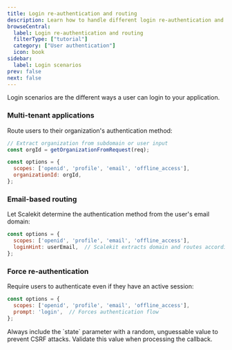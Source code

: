 ```yaml
---
title: Login re-authentication and routing
description: Learn how to handle different login re-authentication and routing scenarios with Scalekit
browseCentral:
  label: Login re-authentication and routing
  filterType: ["tutorial"]
  category: ["User authentication"]
  icon: book
sidebar:
  label: Login scenarios
prev: false
next: false
---
```



Login scenarios are the different ways a user can login to your application.


### Multi-tenant applications
Route users to their organization's authentication method:

```javascript title="Tenant-specific routing"
// Extract organization from subdomain or user input
const orgId = getOrganizationFromRequest(req);

const options = {
  scopes: ['openid', 'profile', 'email', 'offline_access'],
  organizationId: orgId,
};
```

### Email-based routing
Let Scalekit determine the authentication method from the user's email domain:

```javascript title="Domain-based routing"
const options = {
  scopes: ['openid', 'profile', 'email', 'offline_access'],
  loginHint: userEmail,  // Scalekit extracts domain and routes accordingly
};
```

### Force re-authentication
Require users to authenticate even if they have an active session:

```javascript title="Force login"
const options = {
  scopes: ['openid', 'profile', 'email', 'offline_access'],
  prompt: 'login',  // Forces authentication flow
};
```

<Aside type="caution" title="Security considerations">
Always include the `state` parameter with a random, unguessable value to prevent CSRF attacks. Validate this value when processing the callback.
</Aside>